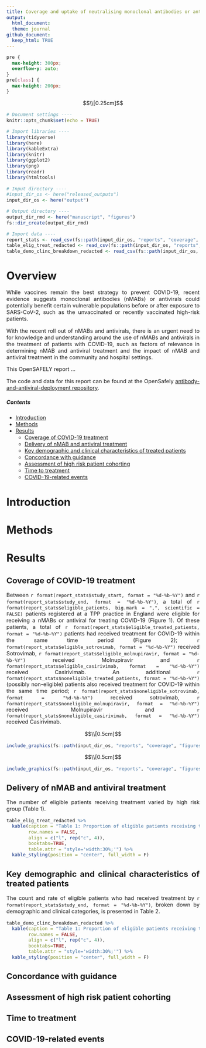 ```yaml
---
title: Coverage and uptake of neutralising monoclonal antibodies or antivirals for non-hospitalised patients with COVID-19
output:
  html_document:
  theme: journal
github_document:
  keep_html: TRUE
---
```

  
```css
pre {
  max-height: 300px;
  overflow-y: auto;
}
pre[class] {
  max-height: 200px;
}
```

<style>
  body {
    text-align: justify;
     font-size: 11pt}
</style>

  
$$\\[0.25cm]$$
```r
# Document settings ----
knitr::opts_chunk$set(echo = TRUE)

# Import libraries ----
library(tidyverse)
library(here)
library(kableExtra)
library(knitr)
library(ggplot2)
library(png)
library(readr)
library(htmltools)

# Input directory ----
#input_dir_os <- here("released_outputs")
input_dir_os <- here("output")

# Output directory ----
output_dir_rmd <- here("manuscript", "figures")
fs::dir_create(output_dir_rmd)

# Import data ----
report_stats <- read_csv(fs::path(input_dir_os, "reports", "coverage", "tables", "report_stats.csv"))
table_elig_treat_redacted <- read_csv(fs::path(input_dir_os, "reports", "coverage", "tables", "table_elig_treat_redacted.csv"))
table_demo_clinc_breakdown_redacted <- read_csv(fs::path(input_dir_os, "reports", "coverage", "tables", "table_demo_clinc_breakdown_redacted.csv"))

```

# Overview
While vaccines remain the best strategy to prevent COVID-19, recent evidence suggests monoclonal antibodies (nMABs) or antivirals could potentially benefit certain vulnerable populations before or after exposure to SARS-CoV-2, such as the unvaccinated or recently vaccinated high-risk patients. 

With the recent roll out of nMABs and antivirals, there is an urgent need to for knowledge and understanding around the use of nMABs and antivirals in the treatment of patients with COVID-19, such as factors of relevance in determining nMAB and antiviral treatment and the impact of nMAB and antiviral treatment in the community and hospital settings.

This OpenSAFELY report ...

The code and data for this report can be found at the OpenSafely [antibody-and-antiviral-deployment repository](https://github.com/opensafely/antibody-and-antiviral-deployment).


##### Contents
* [Introduction](#intro)
* [Methods](#methods)
* [Results](#results)
  + [Coverage of COVID-19 treatment](#coverage)
  + [Delivery of nMAB and antiviral treatment](#delivery)
  + [Key demographic and clinical characteristics of treated patients](#demographic)
  + [Concordance with guidance](#concordance)
  + [Assessment of high risk patient cohorting](#cohorting)
  + [Time to treatment](#time)
  + [COVID-19-related events](#events)


      
# Introduction <a name="intro"></a>
    
    
      
# Methods <a name="methods"></a>
      
      
# Results <a name="results"></a>
      
## Coverage of COVID-19 treatment <a name="coverage"></a>
Between `r format(report_stats$study_start, format = "%d-%b-%Y")` and `r format(report_stats$study_end, format = "%d-%b-%Y")`, a total of `r format(report_stats$eligible_patients, big.mark = ",", scientific = FALSE)` patients registered at a TPP practice in England were eligible for receiving a nMABs or antiviral for treating COVID-19 (Figure 1). Of these patients, a total of `r format(report_stats$eligible_treated_patients, format = "%d-%b-%Y")` patients had received treatment for COVID-19 within the same time period (Figure 2); `r format(report_stats$eligible_sotrovimab, format = "%d-%b-%Y")` received Sotrovimab, `r format(report_stats$eligible_molnupiravir, format = "%d-%b-%Y")` received Molnupiravir and `r format(report_stats$eligible_casirivimab, format = "%d-%b-%Y")` received Casirivimab. An additional `r format(report_stats$noneligible_treated_patients, format = "%d-%b-%Y")` (possibly non-eligible) patients also received treatment for COVID-19 within the same time period; `r format(report_stats$noneligible_sotrovimab, format = "%d-%b-%Y")` received sotrovimab, `r format(report_stats$noneligible_molnupiravir, format = "%d-%b-%Y")` received Molnupiravir and `r format(report_stats$noneligible_casirivimab, format = "%d-%b-%Y")` received Casirivimab.

$$\\[0.5cm]$$
```r
include_graphics(fs::path(input_dir_os, "reports", "coverage", "figures", "cum_eligiblity_plot.png"))

```
$$\\[0.5cm]$$
```r
include_graphics(fs::path(input_dir_os, "reports", "coverage", "figures", "cum_treatment_plot.png"))
```

## Delivery of nMAB and antiviral treatment <a name="delivery"></a>
The number of eligible patients receiving treatment varied by high risk group (Table 1). 

```r
table_elig_treat_redacted %>%
  kable(caption = "Table 1: Proportion of eligible patients receiving treatment for COVID-19, broken down by the high risk cohort", 
        row.names = FALSE, 
        align = c("l", rep("c", 4)),
        booktabs=TRUE, 
        table.attr = "style='width:30%;'") %>%
  kable_styling(position = "center", full_width = F)
```

## Key demographic and clinical characteristics of treated patients <a name="demographic"></a>
The count and rate of eligible patients who had received treatment by `r format(report_stats$study_end, format = "%d-%b-%Y")`, broken down by demographic and clinical categories, is presented in Table 2. 

```r
table_demo_clinc_breakdown_redacted %>%
  kable(caption = "Table 1: Proportion of eligible patients receiving treatment for COVID-19, broken down by the high risk cohort", 
        row.names = FALSE, 
        align = c("l", rep("c", 4)),
        booktabs=TRUE, 
        table.attr = "style='width:30%;'") %>%
  kable_styling(position = "center", full_width = F)
```


## Concordance with guidance <a name="concordance"></a>

## Assessment of high risk patient cohorting <a name="cohorting"></a>

## Time to treatment <a name="time"></a>

## COVID-19-related events <a name="events"></a>